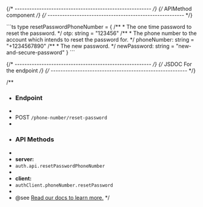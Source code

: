 {/* -------------------------------------------------------- */}
{/*                   APIMethod component                    */}
{/* -------------------------------------------------------- */}

<APIMethod path="/phone-number/reset-password" method="POST">
```ts
type resetPasswordPhoneNumber = {
    /**
     * The one time password to reset the password. 
     */
    otp: string = "123456"
    /**
     * The phone number to the account which intends to reset the password for. 
     */
    phoneNumber: string = "+1234567890"
    /**
     * The new password. 
     */
    newPassword: string = "new-and-secure-password"
}
```
</APIMethod>

{/* -------------------------------------------------------- */}
{/*                JSDOC For the endpoint                    */}
{/* -------------------------------------------------------- */}

/**
 * ### Endpoint
 * 
 * POST `/phone-number/reset-password`
 * 
 * ### API Methods
 * 
 * **server:**
 * `auth.api.resetPasswordPhoneNumber`
 * 
 * **client:**
 * `authClient.phoneNumber.resetPassword`
 * 
 * @see [Read our docs to learn more.](https://better-auth.com/docs/plugins/phone-number#api-method-phone-number-reset-password)
 */